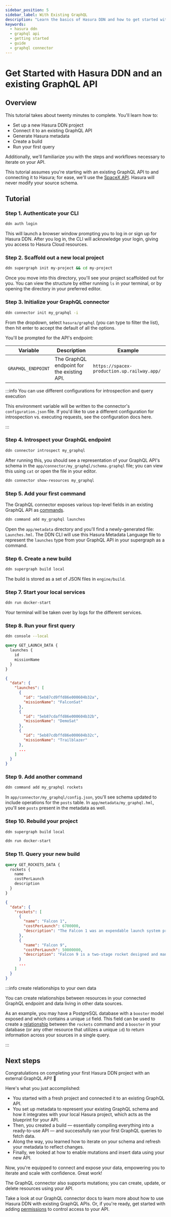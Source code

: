 ```yaml
---
sidebar_position: 5
sidebar_label: With Existing GraphQL
description: "Learn the basics of Hasura DDN and how to get started with an existing GraphQL API."
keywords:
  - hasura ddn
  - graphql api
  - getting started
  - guide
  - graphql connector
---
```



# Get Started with Hasura DDN and an existing GraphQL API

## Overview

This tutorial takes about twenty minutes to complete. You'll learn how to:

- Set up a new Hasura DDN project
- Connect it to an existing GraphQL API
- Generate Hasura metadata
- Create a build
- Run your first query

Additionally, we'll familiarize you with the steps and workflows necessary to iterate on your API.

This tutorial assumes you're starting with an existing GraphQL API to and connecting it to Hasura; for ease, we'll use
the [SpaceX API](https://studio.apollographql.com/public/SpaceX-pxxbxen/variant/current/home). Hasura will never modify
your source schema.

<Prereqs />

## Tutorial

### Step 1. Authenticate your CLI

```sh title="Before you can create a new Hasura DDN project, you need to authenticate your CLI:"
ddn auth login
```

This will launch a browser window prompting you to log in or sign up for Hasura DDN. After you log in, the CLI will
acknowledge your login, giving you access to Hasura Cloud resources.

### Step 2. Scaffold out a new local project

```sh title="Next, create a new local project:"
ddn supergraph init my-project && cd my-project
```

Once you move into this directory, you'll see your project scaffolded out for you. You can view the structure by either
running `ls` in your terminal, or by opening the directory in your preferred editor.

### Step 3. Initialize your GraphQL connector

```sh title="In your project directory, run:"
ddn connector init my_graphql -i
```

From the dropdown, select `hasura/graphql` (you can type to filter the list), then hit enter to accept the default of
all the options.

You'll be prompted for the API's endpoint:

| Variable           | Description                                | Example                                     |
| ------------------ | ------------------------------------------ | ------------------------------------------- |
| `GRAPHQL_ENDPOINT` | The GraphQL endpoint for the existing API. | `https://spacex-production.up.railway.app/` |

:::info You can use different configurations for introspection and query execution

This environment variable will be written to the connector's `configuration.json` file. If you'd like to use a different
configuration for introspection vs. executing requests, see the configuration docs here.

:::

### Step 4. Introspect your GraphQL endpoint

```sh title="Next, use the CLI to introspect your GraphQL endpoint:"
ddn connector introspect my_graphql
```

After running this, you should see a representation of your GraphQL API's schema in the
`app/connector/my_graphql/schema.graphql` file; you can view this using `cat` or open the file in your editor.

```sh title="Additionally, you can check which resources are available — and their status — at any point using the CLI:"
ddn connector show-resources my_graphql
```

### Step 5. Add your first command

The GraphQL connector exposes various top-level fields in an existing GraphQL API as
[commands](/reference/metadata-reference/commands.mdx).

```sh title="Let's track single command from the existing API:"
ddn command add my_graphql launches
```

Open the `app/metadata` directory and you'll find a newly-generated file: `Launches.hml`. The DDN CLI will use this
Hasura Metadata Language file to represent the `launches` type from your GraphQL API in your supergraph as a command.

### Step 6. Create a new build

```sh title="To create a local build, run:"
ddn supergraph build local
```

The build is stored as a set of JSON files in `engine/build`.

### Step 7. Start your local services

```sh title="Start your local Hasura DDN Engine and GraphQL connector:"
ddn run docker-start
```

Your terminal will be taken over by logs for the different services.

### Step 8. Run your first query

```sh title="In a new terminal tab, open your local console:"
ddn console --local
```

```graphql title="In the GraphiQL explorer of the console, write this query:"
query GET_LAUNCH_DATA {
  launches {
    id
    missionName
  }
}
```

```json title="You'll get the following response:"
{
  "data": {
    "launches": [
      {
        "id": "5eb87cd9ffd86e000604b32a",
        "missionName": "FalconSat"
      },
      {
        "id": "5eb87cdaffd86e000604b32b",
        "missionName": "DemoSat"
      },
      {
        "id": "5eb87cdbffd86e000604b32c",
        "missionName": "Trailblazer"
      },
      ...
    ]
  }
}
```

### Step 9. Add another command

```sh title="Let's the command to query for rockets:"
ddn command add my_graphql rockets
```

In `app/connector/my_graphql/config.json`, you'll see schema updated to include operations for the `posts` table. In
`app/metadata/my_graphql.hml`, you'll see `posts` present in the metadata as well.

### Step 10. Rebuild your project

```sh title="Next, create a new build:"
ddn supergraph build local
```

```sh title="Bring down the services by pressing CTRL+C and start them back up:"
ddn run docker-start
```

### Step 11. Query your new build

```graphql title="Head back to your console and query the rockets:"
query GET_ROCKETS_DATA {
  rockets {
    name
    costPerLaunch
    description
  }
}
```

```json title="You'll get a response like this:"
{
  "data": {
    "rockets": [
      {
        "name": "Falcon 1",
        "costPerLaunch": 6700000,
        "description": "The Falcon 1 was an expendable launch system privately developed and manufactured by SpaceX during 2006-2009. On 28 September 2008, Falcon 1 became the first privately-developed liquid-fuel launch vehicle to go into orbit around the Earth."
      },
      {
        "name": "Falcon 9",
        "costPerLaunch": 50000000,
        "description": "Falcon 9 is a two-stage rocket designed and manufactured by SpaceX for the reliable and safe transport of satellites and the Dragon spacecraft into orbit."
      }
      ...
    ]
  }
}
```

:::info create relationships to your own data

You can create relationships between resources in your connected GraphQL endpoint and data living in other data sources.

As an example, you may have a PostgreSQL database with a `booster` model exposed and which contains a unique `id` field.
This field can be used to create a [relationship](/reference/metadata-reference/relationships.mdx) between the `rockets`
command and a `booster` in your database (or any other resource that utilizes a unique `id`) to return information
across your sources in a single query.

:::

## Next steps

Congratulations on completing your first Hasura DDN project with an external GraphQL API! 🎉

Here's what you just accomplished:

- You started with a fresh project and connected it to an existing GraphQL API.
- You set up metadata to represent your existing GraphQL schema and how it integrates with your local Hasura project,
  which acts as the blueprint for your API.
- Then, you created a build — essentially compiling everything into a ready-to-use API — and successfully ran your first
  GraphQL queries to fetch data.
- Along the way, you learned how to iterate on your schema and refresh your metadata to reflect changes.
- Finally, we looked at how to enable mutations and insert data using your new API.

Now, you're equipped to connect and expose your data, empowering you to iterate and scale with confidence. Great work!

The GraphQL connector also supports mutations; you can create, update, or delete resources using your API.

Take a look at our GraphQL connector docs to learn more about how to use Hasura DDN with existing GraphQL APIs. Or, if
you're ready, get started with adding [permissions](/auth/permissions/index.mdx) to control access to your API.
